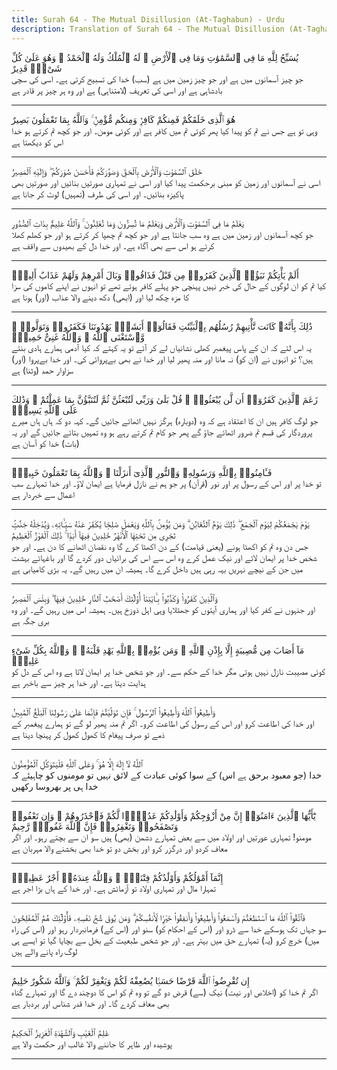 ```yaml
---
title: Surah 64 - The Mutual Disillusion (At-Taghabun) - Urdu
description: Translation of Surah 64 - The Mutual Disillusion (At-Taghabun) in Urdu
---
```





<Aside type="quran" title="1">
يُسَبِّحُ لِلَّهِ مَا فِى ٱلسَّمَٰوَٰتِ وَمَا فِى ٱلْأَرْضِ ۖ لَهُ ٱلْمُلْكُ وَلَهُ ٱلْحَمْدُ ۖ وَهُوَ عَلَىٰ كُلِّ شَىْءٍۢ قَدِيرٌ
</Aside>

<Aside type="reference" title="1">
جو چیز آسمانوں میں ہے اور جو چیز زمین میں ہے (سب) خدا کی تسبیح کرتی ہے۔ اسی کی سچی بادشاہی ہے اور اسی کی تعریف (لامتناہی) ہے اور وہ ہر چیز پر قادر ہے
</Aside>

---

<Aside type="quran" title="2">
هُوَ ٱلَّذِى خَلَقَكُمْ فَمِنكُمْ كَافِرٌۭ وَمِنكُم مُّؤْمِنٌۭ ۚ وَٱللَّهُ بِمَا تَعْمَلُونَ بَصِيرٌ
</Aside>

<Aside type="reference" title="2">
وہی تو ہے جس نے تم کو پیدا کیا پھر کوئی تم میں کافر ہے اور کوئی مومن۔ اور جو کچھ تم کرتے ہو خدا اس کو دیکھتا ہے
</Aside>

---

<Aside type="quran" title="3">
خَلَقَ ٱلسَّمَٰوَٰتِ وَٱلْأَرْضَ بِٱلْحَقِّ وَصَوَّرَكُمْ فَأَحْسَنَ صُوَرَكُمْ ۖ وَإِلَيْهِ ٱلْمَصِيرُ
</Aside>

<Aside type="reference" title="3">
اسی نے آسمانوں اور زمین کو مبنی برحکمت پیدا کیا اور اسی نے تمہاری صورتیں بنائیں اور صورتیں بھی پاکیزہ بنائیں۔ اور اسی کی طرف (تمہیں) لوٹ کر جانا ہے
</Aside>

---

<Aside type="quran" title="4">
يَعْلَمُ مَا فِى ٱلسَّمَٰوَٰتِ وَٱلْأَرْضِ وَيَعْلَمُ مَا تُسِرُّونَ وَمَا تُعْلِنُونَ ۚ وَٱللَّهُ عَلِيمٌۢ بِذَاتِ ٱلصُّدُورِ
</Aside>

<Aside type="reference" title="4">
جو کچھ آسمانوں اور زمین میں ہے وہ سب جانتا ہے اور جو کچھ تم چھپا کر کرتے ہو اور جو کھلم کھلا کرتے ہو اس سے بھی آگاہ ہے۔ اور خدا دل کے بھیدوں سے واقف ہے
</Aside>

---

<Aside type="quran" title="5">
أَلَمْ يَأْتِكُمْ نَبَؤُا۟ ٱلَّذِينَ كَفَرُوا۟ مِن قَبْلُ فَذَاقُوا۟ وَبَالَ أَمْرِهِمْ وَلَهُمْ عَذَابٌ أَلِيمٌۭ
</Aside>

<Aside type="reference" title="5">
کیا تم کو ان لوگوں کے حال کی خبر نہیں پہنچی جو پہلے کافر ہوئے تھے تو انہوں نے اپنے کاموں کی سزا کا مزہ چکھ لیا اور (ابھی) دکھ دینے والا عذاب (اور) ہونا ہے
</Aside>

---

<Aside type="quran" title="6">
ذَٰلِكَ بِأَنَّهُۥ كَانَت تَّأْتِيهِمْ رُسُلُهُم بِٱلْبَيِّنَٰتِ فَقَالُوٓا۟ أَبَشَرٌۭ يَهْدُونَنَا فَكَفَرُوا۟ وَتَوَلَّوا۟ ۚ وَّٱسْتَغْنَى ٱللَّهُ ۚ وَٱللَّهُ غَنِىٌّ حَمِيدٌۭ
</Aside>

<Aside type="reference" title="6">
یہ اس لئے کہ ان کے پاس پیغمبر کھلی نشانیاں لے کر آئے تو یہ کہتے کہ کیا آدمی ہمارے ہادی بنتے ہیں؟ تو انہوں نے (ان کو) نہ مانا اور منہ پھیر لیا اور خدا نے بھی بےپروائی کی۔ اور خدا بےپروا (اور) سزاوار حمد (وثنا) ہے
</Aside>

---

<Aside type="quran" title="7">
زَعَمَ ٱلَّذِينَ كَفَرُوٓا۟ أَن لَّن يُبْعَثُوا۟ ۚ قُلْ بَلَىٰ وَرَبِّى لَتُبْعَثُنَّ ثُمَّ لَتُنَبَّؤُنَّ بِمَا عَمِلْتُمْ ۚ وَذَٰلِكَ عَلَى ٱللَّهِ يَسِيرٌۭ
</Aside>

<Aside type="reference" title="7">
جو لوگ کافر ہیں ان کا اعتقاد ہے کہ وہ (دوبارہ) ہرگز نہیں اٹھائے جائیں گے۔ کہہ دو کہ ہاں ہاں میرے پروردگار کی قسم تم ضرور اٹھائے جاؤ گے پھر جو کام تم کرتے رہے ہو وہ تمہیں بتائے جائیں گے اور یہ (بات) خدا کو آسان ہے
</Aside>

---

<Aside type="quran" title="8">
فَـَٔامِنُوا۟ بِٱللَّهِ وَرَسُولِهِۦ وَٱلنُّورِ ٱلَّذِىٓ أَنزَلْنَا ۚ وَٱللَّهُ بِمَا تَعْمَلُونَ خَبِيرٌۭ
</Aside>

<Aside type="reference" title="8">
تو خدا پر اور اس کے رسول پر اور نور (قرآن) پر جو ہم نے نازل فرمایا ہے ایمان لاؤ۔ اور خدا تمہارے سب اعمال سے خبردار ہے
</Aside>

---

<Aside type="quran" title="9">
يَوْمَ يَجْمَعُكُمْ لِيَوْمِ ٱلْجَمْعِ ۖ ذَٰلِكَ يَوْمُ ٱلتَّغَابُنِ ۗ وَمَن يُؤْمِنۢ بِٱللَّهِ وَيَعْمَلْ صَٰلِحًۭا يُكَفِّرْ عَنْهُ سَيِّـَٔاتِهِۦ وَيُدْخِلْهُ جَنَّٰتٍۢ تَجْرِى مِن تَحْتِهَا ٱلْأَنْهَٰرُ خَٰلِدِينَ فِيهَآ أَبَدًۭا ۚ ذَٰلِكَ ٱلْفَوْزُ ٱلْعَظِيمُ
</Aside>

<Aside type="reference" title="9">
جس دن وہ تم کو اکھٹا ہونے (یعنی قیامت) کے دن اکھٹا کرے گا وہ نقصان اٹھانے کا دن ہے۔ اور جو شخص خدا پر ایمان لائے اور نیک عمل کرے وہ اس سے اس کی برائیاں دور کردے گا اور باغہائے بہشت میں جن کے نیچے نہریں بہہ رہی ہیں داخل کرے گا۔ ہمیشہ ان میں رہیں گے۔ یہ بڑی کامیابی ہے
</Aside>

---

<Aside type="quran" title="10">
وَٱلَّذِينَ كَفَرُوا۟ وَكَذَّبُوا۟ بِـَٔايَٰتِنَآ أُو۟لَٰٓئِكَ أَصْحَٰبُ ٱلنَّارِ خَٰلِدِينَ فِيهَا ۖ وَبِئْسَ ٱلْمَصِيرُ
</Aside>

<Aside type="reference" title="10">
اور جنہوں نے کفر کیا اور ہماری آیتوں کو جھٹلایا وہی اہل ذوزخ ہیں۔ ہمیشہ اس میں رہیں گے۔ اور وہ بری جگہ ہے
</Aside>

---

<Aside type="quran" title="11">
مَآ أَصَابَ مِن مُّصِيبَةٍ إِلَّا بِإِذْنِ ٱللَّهِ ۗ وَمَن يُؤْمِنۢ بِٱللَّهِ يَهْدِ قَلْبَهُۥ ۚ وَٱللَّهُ بِكُلِّ شَىْءٍ عَلِيمٌۭ
</Aside>

<Aside type="reference" title="11">
کوئی مصیبت نازل نہیں ہوتی مگر خدا کے حکم سے۔ اور جو شخص خدا پر ایمان لاتا ہے وہ اس کے دل کو ہدایت دیتا ہے۔ اور خدا ہر چیز سے باخبر ہے
</Aside>

---

<Aside type="quran" title="12">
وَأَطِيعُوا۟ ٱللَّهَ وَأَطِيعُوا۟ ٱلرَّسُولَ ۚ فَإِن تَوَلَّيْتُمْ فَإِنَّمَا عَلَىٰ رَسُولِنَا ٱلْبَلَٰغُ ٱلْمُبِينُ
</Aside>

<Aside type="reference" title="12">
اور خدا کی اطاعت کرو اور اس کے رسول کی اطاعت کرو۔ اگر تم منہ پھیر لو گے تو ہمارے پیغمبر کے ذمے تو صرف پیغام کا کھول کھول کر پہنچا دینا ہے
</Aside>

---

<Aside type="quran" title="13">
ٱللَّهُ لَآ إِلَٰهَ إِلَّا هُوَ ۚ وَعَلَى ٱللَّهِ فَلْيَتَوَكَّلِ ٱلْمُؤْمِنُونَ
</Aside>

<Aside type="reference" title="13">
خدا (جو معبود برحق ہے اس) کے سوا کوئی عبادت کے لائق نہیں تو مومنوں کو چاہیئے کہ خدا ہی پر بھروسا رکھیں
</Aside>

---

<Aside type="quran" title="14">
يَٰٓأَيُّهَا ٱلَّذِينَ ءَامَنُوٓا۟ إِنَّ مِنْ أَزْوَٰجِكُمْ وَأَوْلَٰدِكُمْ عَدُوًّۭا لَّكُمْ فَٱحْذَرُوهُمْ ۚ وَإِن تَعْفُوا۟ وَتَصْفَحُوا۟ وَتَغْفِرُوا۟ فَإِنَّ ٱللَّهَ غَفُورٌۭ رَّحِيمٌ
</Aside>

<Aside type="reference" title="14">
مومنو! تمہاری عورتیں اور اولاد میں سے بعض تمہارے دشمن (بھی) ہیں سو ان سے بچتے رہو۔ اور اگر معاف کردو اور درگزر کرو اور بخش دو تو خدا بھی بخشنے والا مہربان ہے
</Aside>

---

<Aside type="quran" title="15">
إِنَّمَآ أَمْوَٰلُكُمْ وَأَوْلَٰدُكُمْ فِتْنَةٌۭ ۚ وَٱللَّهُ عِندَهُۥٓ أَجْرٌ عَظِيمٌۭ
</Aside>

<Aside type="reference" title="15">
تمہارا مال اور تمہاری اولاد تو آزمائش ہے۔ اور خدا کے ہاں بڑا اجر ہے
</Aside>

---

<Aside type="quran" title="16">
فَٱتَّقُوا۟ ٱللَّهَ مَا ٱسْتَطَعْتُمْ وَٱسْمَعُوا۟ وَأَطِيعُوا۟ وَأَنفِقُوا۟ خَيْرًۭا لِّأَنفُسِكُمْ ۗ وَمَن يُوقَ شُحَّ نَفْسِهِۦ فَأُو۟لَٰٓئِكَ هُمُ ٱلْمُفْلِحُونَ
</Aside>

<Aside type="reference" title="16">
سو جہاں تک ہوسکے خدا سے ڈرو اور (اس کے احکام کو) سنو اور (اس کے) فرمانبردار رہو اور (اس کی راہ میں) خرچ کرو (یہ) تمہارے حق میں بہتر ہے۔ اور جو شخص طبعیت کے بخل سے بچایا گیا تو ایسے ہی لوگ راہ پانے والے ہیں
</Aside>

---

<Aside type="quran" title="17">
إِن تُقْرِضُوا۟ ٱللَّهَ قَرْضًا حَسَنًۭا يُضَٰعِفْهُ لَكُمْ وَيَغْفِرْ لَكُمْ ۚ وَٱللَّهُ شَكُورٌ حَلِيمٌ
</Aside>

<Aside type="reference" title="17">
اگر تم خدا کو (اخلاص اور نیت) نیک (سے) قرض دو گے تو وہ تم کو اس کا دوچند دے گا اور تمہارے گناہ بھی معاف کردے گا۔ اور خدا قدر شناس اور بردبار ہے
</Aside>

---

<Aside type="quran" title="18">
عَٰلِمُ ٱلْغَيْبِ وَٱلشَّهَٰدَةِ ٱلْعَزِيزُ ٱلْحَكِيمُ
</Aside>

<Aside type="reference" title="18">
پوشیدہ اور ظاہر کا جاننے والا غالب اور حکمت والا ہے
</Aside>

---

